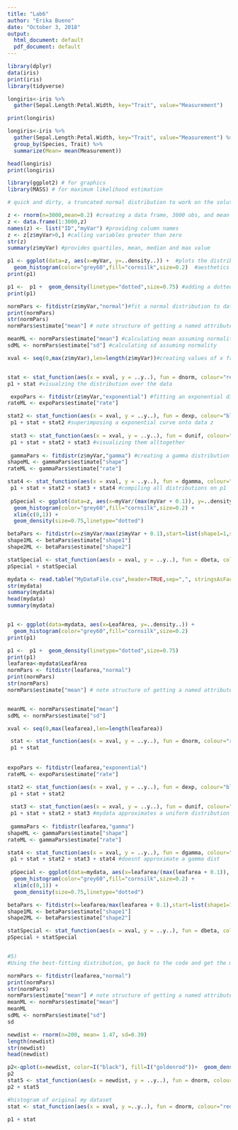 ```yaml
---
title: "Lab6"
author: "Erika Bueno"
date: "October 3, 2018"
output:
  html_document: default
  pdf_document: default
---
```


```r
library(dplyr)
data(iris)
print(iris)
library(tidyverse)

longiris<-iris %>% 
  gather(Sepal.Length:Petal.Width, key="Trait", value="Measurement")

print(longiris)

longiris<-iris %>% 
  gather(Sepal.Length:Petal.Width, key="Trait", value="Measurement") %>%
  group_by(Species, Trait) %>%
  summarize(Mean= mean(Measurement))

head(longiris)
print(longiris)

library(ggplot2) # for graphics
library(MASS) # for maximum likelihood estimation

# quick and dirty, a truncated normal distribution to work on the solution set

z <- rnorm(n=3000,mean=0.2) #creating a data frame, 3000 obs, and mean of .2
z <- data.frame(1:3000,z) 
names(z) <- list("ID","myVar") #providing column names
z <- z[z$myVar>0,] #calling variables greater than zero
str(z)
summary(z$myVar) #provides quartiles, mean, median and max value

p1 <- ggplot(data=z, aes(x=myVar, y=..density..)) +  #plots the distribution of the dataset
  geom_histogram(color="grey60",fill="cornsilk",size=0.2)  #aesthetics 
print(p1)

p1 <-  p1 +  geom_density(linetype="dotted",size=0.75) #adding a dotted line around the distribution
print(p1)

normPars <- fitdistr(z$myVar,"normal")#fit a normal distribution to dataset z
print(normPars)
str(normPars)
normPars$estimate["mean"] # note structure of getting a named attribute

meanML <- normPars$estimate["mean"] #calculating mean assuming normality
sdML <- normPars$estimate["sd"] #calculating sd assuming normality

xval <- seq(0,max(z$myVar),len=length(z$myVar))#creating values of x from our data


stat <- stat_function(aes(x = xval, y = ..y..), fun = dnorm, colour="red", n = length(z$myVar), args = list(mean = meanML, sd = sdML)) #statfunction is used to superimpose a function on top of a plot, using dnorm prob density function
p1 + stat #visualzing the distribution over the data

 expoPars <- fitdistr(z$myVar,"exponential") #fitting an exponential distribution to z, fitdistr= maximum likelihood 
rateML <- expoPars$estimate["rate"]

stat2 <- stat_function(aes(x = xval, y = ..y..), fun = dexp, colour="blue", n = length(z$myVar), args = list(rate=rateML))
 p1 + stat + stat2 #superimposing a exponential curve onto data z
 
 stat3 <- stat_function(aes(x = xval, y = ..y..), fun = dunif, colour="darkgreen", n = length(z$myVar), args = list(min=min(z$myVar), max=max(z$myVar))) #superimposing a uniform distribution to z
 p1 + stat + stat2 + stat3 #visualizing them alltogether 
 
 gammaPars <- fitdistr(z$myVar,"gamma") #creating a gamma distribution
shapeML <- gammaPars$estimate["shape"] 
rateML <- gammaPars$estimate["rate"]

stat4 <- stat_function(aes(x = xval, y = ..y..), fun = dgamma, colour="brown", n = length(z$myVar), args = list(shape=shapeML, rate=rateML)) #superimposing a gamma distribution to z
 p1 + stat + stat2 + stat3 + stat4 #compiling all distributions on p1
 
 pSpecial <- ggplot(data=z, aes(x=myVar/(max(myVar + 0.1)), y=..density..)) + #creating a new plot, x is now a ratio, y is still a #density 
  geom_histogram(color="grey60",fill="cornsilk",size=0.2) + 
  xlim(c(0,1)) +
  geom_density(size=0.75,linetype="dotted")

betaPars <- fitdistr(x=z$myVar/max(z$myVar + 0.1),start=list(shape1=1,shape2=2),"beta") #fitting a beta distribution onto z
shape1ML <- betaPars$estimate["shape1"]
shape2ML <- betaPars$estimate["shape2"]

statSpecial <- stat_function(aes(x = xval, y = ..y..), fun = dbeta, colour="orchid", n = length(z$myVar), args = list(shape1=shape1ML,shape2=shape2ML)) #superimposing beta distribution onto the pspecial plot, fits the #data very well
pSpecial + statSpecial

mydata <- read.table("MyDataFile.csv",header=TRUE,sep=",", stringsAsFactors=FALSE) #reading in my data file
str(mydata)
summary(mydata)
head(mydata)
summary(mydata)


p1 <- ggplot(data=mydata, aes(x=LeafArea, y=..density..)) +
  geom_histogram(color="grey60",fill="cornsilk",size=0.2) 
print(p1)

p1 <-  p1 +  geom_density(linetype="dotted",size=0.75)
print(p1)
leafarea<-mydata$LeafArea
normPars <- fitdistr(leafarea,"normal")
print(normPars)
str(normPars)
normPars$estimate["mean"] # note structure of getting a named attribute


meanML <- normPars$estimate["mean"]
sdML <- normPars$estimate["sd"]

xval <- seq(0,max(leafarea),len=length(leafarea))

 stat <- stat_function(aes(x = xval, y = ..y..), fun = dnorm, colour="red", n = length(leafarea), args = list(mean = meanML, sd = sdML)) #distribution does not approximate normal distribution
 p1 + stat
 
 
expoPars <- fitdistr(leafarea,"exponential")
rateML <- expoPars$estimate["rate"]

stat2 <- stat_function(aes(x = xval, y = ..y..), fun = dexp, colour="blue", n = length(leafarea), args = list(rate=rateML)) #also #doesnt approximate an exponential dist
 p1 + stat + stat2
 
 stat3 <- stat_function(aes(x = xval, y = ..y..), fun = dunif, colour="darkgreen", n = length(leafarea), args = list(min=min(leafarea), max=max(mydata$LeafArea)))
 p1 + stat + stat2 + stat3 #mydata approximates a uniform distribution
 
 gammaPars <- fitdistr(leafarea,"gamma")
shapeML <- gammaPars$estimate["shape"]
rateML <- gammaPars$estimate["rate"]

stat4 <- stat_function(aes(x = xval, y = ..y..), fun = dgamma, colour="brown", n = length(leafarea), args = list(shape=shapeML, rate=rateML))
 p1 + stat + stat2 + stat3 + stat4 #doesnt approximate a gamma dist
 
 pSpecial <- ggplot(data=mydata, aes(x=leafarea/(max(leafarea + 0.1)), y=..density..)) +
  geom_histogram(color="grey60",fill="cornsilk",size=0.2) + 
  xlim(c(0,1)) +
  geom_density(size=0.75,linetype="dotted")

betaPars <- fitdistr(x=leafarea/max(leafarea + 0.1),start=list(shape1=1,shape2=2),"beta")
shape1ML <- betaPars$estimate["shape1"]
shape2ML <- betaPars$estimate["shape2"]

statSpecial <- stat_function(aes(x = xval, y = ..y..), fun = dbeta, colour="orchid", n = length(leafarea), args = list(shape1=shape1ML,shape2=shape2ML))
pSpecial + statSpecial


#5)
#Using the best-fitting distribution, go back to the code and get the maximum likelihood parameters. Use those to simulate a new #data #set, with the same length as your original vector, and plot that in a histogram and add the probability density curve. #Right below #that, generate a fresh histogram plot of the original data, and also include the probability density curve.

normPars <- fitdistr(leafarea,"normal")
print(normPars)
str(normPars)
normPars$estimate["mean"] # note structure of getting a named attribute
meanML <- normPars$estimate["mean"]
meanML
sdML <- normPars$estimate["sd"]
sd

newdist <- rnorm(n=200, mean= 1.47, sd=0.39)
length(newdist)
str(newdist)
head(newdist)

p2<-qplot(x=newdist, color=I("black"), fill=I("goldenrod"))+  geom_density(linetype="dotted",size=0.75)
p2
stat5 <- stat_function(aes(x = newdist, y = ..y..), fun = dnorm, colour="red", n = length(1:200), args = list(mean = meanML, sd = sdML)) 
p2 + stat5

#histogram of original my dataset
stat <- stat_function(aes(x = xval, y =..y..), fun = dnorm, colour="red", n = length(leafarea), args = list(mean = meanML, sd = sdML)) #distribution does not approximate normal distribution
 
p1 + stat

```

